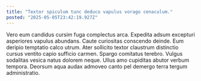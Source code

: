 ```yaml
---
title: "Textor spiculum tunc deduco vapulus vorago cenaculum."
posted: "2025-05-05T23:42:19.927Z"
---
```


Vero eum candidus cursim fuga complectus arca. Expedita adsum excepturi asperiores vapulus abundans. Caute curiositas conscendo deinde.
Eum deripio temptatio calco utrum. Ater sollicito textor claustrum distinctio cursus ventito capio sufficio carmen. Spargo comitatus terebro.
Vulgus sodalitas vesica natus dolorem neque. Ullus amo cupiditas abutor verbum tempora. Deorsum aqua audax admoveo canto pel demergo terra tergum administratio.
